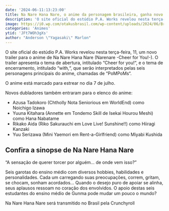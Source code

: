 ```yaml
---
date: '2024-06-11:13:23:00'
title: Na Nare Hana Nare, o anime da personagem brasileira, ganha novo trailer e data de lançamento
description: 'O site oficial do estúdio P.A. Works revelou nesta terça-feira, 11, um novo trailer para o anime de Na Nare Hana Nare (Narenare -Cheer for You!-). O trailer apresenta o tema de abertura, intitulado “Cheer for you!“, e o tema de encerramento, intitulado “with,“, que serão interpretados pelas seis personagens principais do anime, chamadas de “PoMPoMs“. '
image: https://i0.wp.com/otakusbrasil.com/wp-content/uploads/2024/06/Brasileira-e1718115770751.png?resize=1024%2C599&ssl=1
categories: 'Animes'
ytid: 'JFt7WOh3gXs'
author: "Anderson \"Yagasaki\" Marlon"
---
```


O site oficial do estúdio P.A. Works revelou nesta terça-feira, 11, um novo trailer para o anime de Na Nare Hana Nare (Narenare -Cheer for You!-). O trailer apresenta o tema de abertura, intitulado “Cheer for you!“, e o tema de encerramento, intitulado “with,“, que serão interpretados pelas seis personagens principais do anime, chamadas de “PoMPoMs“.

O anime está marcado para estrear no dia 7 de julho.

Novos dubladores também entraram para o elenco do anime:

- Azusa Tadokoro (Chtholly Nota Seniorious em WorldEnd) como Noichigo Izawa
- Yuuna Kitahara (Annette em Tondemo Skill de Isekai Hourou Meshi) como Hana Nabatame
- Rikako Aida (Riko Sakurauchi em Love Live! Sunshine!!) como Hiiragi Kanzaki
- Yuu Serizawa (Mini Yaemori em Rent-a-Girlfriend) como Miyabi Kushida

## Confira a sinopse de Na Nare Hana Nare
“A sensação de querer torcer por alguém… de onde vem isso?”

Seis garotas do ensino médio com diversos hobbies, habilidades e personalidades. Cada um carregando suas preocupações, correm, gritam, se chocam, sonham acordados… Quando o desejo puro de apoiar se alinha, seus aplausos ressoam no coração dos envolvidos. O apoio destas seis estudantes do ensino médio de Gunma pode mudar um pouco o mundo?

Na Nare Hana Nare será transmitido no Brasil pela Crunchyroll
